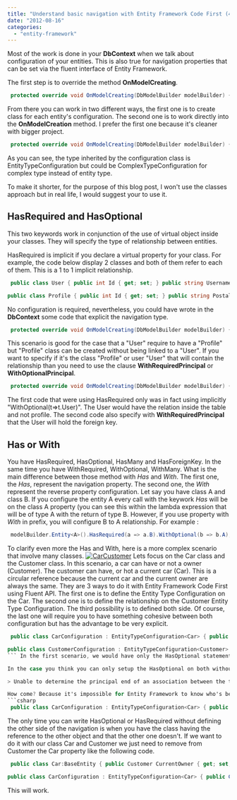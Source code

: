 ```yaml
---
title: "Understand basic navigation with Entity Framework Code First (4.3) with 1 to 0..1 relationship"
date: "2012-08-16"
categories: 
  - "entity-framework"
---
```


Most of the work is done in your **DbContext** when we talk about configuration of your entities. This is also true for navigation properties that can be set via the fluent interface of Entity Framework.

The first step is to override the method **OnModelCreating**.


```csharp
 protected override void OnModelCreating(DbModelBuilder modelBuilder) { //... } 
```

From there you can work in two different ways, the first one is to create class for each entity's configuration. The second one is to work directly into the **OnModelCreation** method. I prefer the first one because it's cleaner with bigger project. 
```csharp
 protected override void OnModelCreating(DbModelBuilder modelBuilder) { modelBuilder.Configurations.Add(new MyEntityConfiguration()); } //... public class MyEntityConfiguration: EntityTypeConfiguration<MyEntity> { public MyEntityConfiguration() { //Configurations here } } 
```

As you can see, the type inherited by the configuration class is EntityTypeConfiguration but could be ComplexTypeConfiguration for complex type instead of entity type.

To make it shorter, for the purpose of this blog post, I won't use the classes approach but in real life, I would suggest your to use it.

## HasRequired and HasOptional

This two keywords work in conjunction of the use of virtual object inside your classes. They will specify the type of relationship between entities.

HasRequired is implicit if you declare a virtual property for your class. For example, the code below display 2 classes and both of them refer to each of them. This is a 1 to 1 implicit relationship.


```csharp
 public class User { public int Id { get; set; } public string Username { get; set; } public virtual Profile Profile { get; set; } }

public class Profile { public int Id { get; set; } public string PostalCode { get; set; } public virtual User User { get; set; } } 
```

No configuration is required, nevertheless, you could have wrote in the **DbContext** some code that explicit the navigation type.


```csharp
 protected override void OnModelCreating(DbModelBuilder modelBuilder) { modelBuilder.Entity<User>().HasRequired(t => t.Profile); } 
```

This scenario is good for the case that a "User" require to have a "Profile" but "Profile" class can be created without being linked to a "User". If you want to specify if it's the class "Profile" or user "User" that will contain the relationship than you need to use the clause **WithRequiredPrincipal** or **WithOptionalPrincipal**.


```csharp
 protected override void OnModelCreating(DbModelBuilder modelBuilder) { modelBuilder.Entity<User>() .HasRequired(t => t.Profile) .WithRequiredPrincipal(t => t.User); } 
```

The first code that were using HasRequired only was in fact using implicitly "WithOptional(t=>t.User)". The User would have the relation inside the table and not profile. The second code also specify with **WithRequiredPrincipal** that the User will hold the foreign key.

## Has or With

You have HasRequired, HasOptional, HasMany and HasForeignKey. In the same time you have WithRequired, WithOptional, WithMany. What is the main difference between those method with _Has_ and _With_. The first one, the _Has_, represent the navigation property. The second one, the _With_ represent the reverse property configuration. Let say you have class A and class B. If you configure the entity A every call with the keywork _Has_ will be on the class A property (you can see this within the lambda expression that will be of type A with the return of type B. However, if you use property with _With_ in prefix, you will configure B to A relationship. For example : 
```csharp
 modelBuilder.Entity<A>().HasRequired(a => a.B).WithOptional(b => b.A); 
```

To clarify even more the Has and With, here is a more complex scenario that involve many classes. [![](http://patrickdesjardins.com/blog/wp-content/uploads/2012/08/CarCustomer-283x400.png "CarCustomer")](http://patrickdesjardins.com/blog/?attachment_id=1267) Lets focus on the Car class and the Customer class. In this scenario, a car can have or not a owner (Customer). The customer can have, or hot a current car (Car). This is a circular reference because the current car and the current owner are always the same. They are 3 ways to do it with Entity Framework Code First using Fluent API. The first one is to define the Entity Type Configuration on the Car. The second one is to define the relationship on the Customer Entity Type Configuration. The third possibility is to defined both side. Of course, the last one will require you to have something cohesive between both configuration but has the advantage to be very explicit.


```csharp
 public class CarConfiguration : EntityTypeConfiguration<Car> { public CarConfiguration() { HasOptional(x => x.CurrentOwner).WithOptionalPrincipal(t => t.CurrentCar); //User contain the Customer FK } }

public class CustomerConfiguration : EntityTypeConfiguration<Customer> { public CustomerConfiguration() { HasKey(x => x.Id); HasOptional(x => x.CurrentCar).WithOptionalDependent(t => t.CurrentOwner);//Defined inside the CarConfiguration (up-side-down), may not be required } } 
``` In the first scenario, we would have only the HasOptional statement on the CarConfiguration class without having anything in the CustomerConfiguration. It's the reverse for the second way. The last one is exactly the whole code you see above, with both navigation defined.

In the case you think you can only setup the HasOptional on both without setuping up the WithOptionalPrincipal or WithOptionalDependent you are wrong. This will lead to an error :

> Unable to determine the principal end of an association between the types 'EFCodeFirst.Models.Car' and 'EFCodeFirst.Models.Customer'. The principal end of this association must be explicitly configured using either the relationship fluent API or data annotations.

How come? Because it's impossible for Entity Framework to know who's between the Customer or the Car contain the reference of the object. This is because if one of the object require to have the reference and the other one not, Entity Framework will create the table with the reference on the table with the required FK required. This is why having the code below won't work and raise the error described. 
```csharp
 public class CarConfiguration : EntityTypeConfiguration<Car> { public CarConfiguration() { HasKey(x => x.Id); HasOptional(x => x.CurrentOwner); //Error!!! } } public class CustomerConfiguration : EntityTypeConfiguration<Customer> { public CustomerConfiguration() { HasKey(x => x.Id); HasOptional(x => x.CurrentCar);// Error!!! } } 
```

The only time you can write HasOptional or HasRequired without defining the other side of the navigation is when you have the class having the reference to the other object and that the other one doesn't. If we want to do it with our class Car and Customer we just need to remove from Customer the Car property like the following code.


```csharp
 public class Car:BaseEntity { public Customer CurrentOwner { get; set; } //Relationship : One to (zero or one) } public class Customer:BaseEntity { //public Car CurrentCar { get; set; } //Relationship: One to (zero or one) public License License { get; set; } //Relationship: One to (zero or one) }

public class CarConfiguration : EntityTypeConfiguration<Car> { public CarConfiguration() { HasKey(x => x.Id); HasOptional(x => x.CurrentOwner); } } public class CustomerConfiguration : EntityTypeConfiguration<Customer> { public CustomerConfiguration() { //Nothing } } 
```

This will work.
